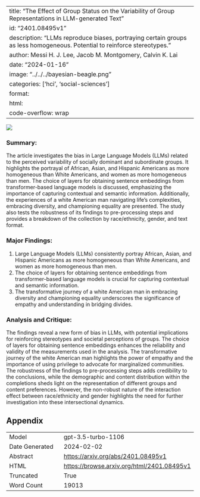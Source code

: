
---
title: "The Effect of Group Status on the Variability of Group Representations in LLM-generated Text"
id: "2401.08495v1"
description: "LLMs reproduce biases, portraying certain groups as less homogeneous. Potential to reinforce stereotypes."
author: Messi H. J. Lee, Jacob M. Montgomery, Calvin K. Lai
date: "2024-01-16"
image: "../../../bayesian-beagle.png"
categories: ['hci', 'social-sciences']
format:
  html:
    code-overflow: wrap
---

![](None)

### Summary:

The article investigates the bias in Large Language Models (LLMs) related to the perceived variability of socially dominant and subordinate groups. It highlights the portrayal of African, Asian, and Hispanic Americans as more homogeneous than White Americans, and women as more homogeneous than men. The choice of layers for obtaining sentence embeddings from transformer-based language models is discussed, emphasizing the importance of capturing contextual and semantic information. Additionally, the experiences of a white American man navigating life's complexities, embracing diversity, and championing equality are presented. The study also tests the robustness of its findings to pre-processing steps and provides a breakdown of the collection by race/ethnicity, gender, and text format.

### Major Findings:
1. Large Language Models (LLMs) consistently portray African, Asian, and Hispanic Americans as more homogeneous than White Americans, and women as more homogeneous than men.
2. The choice of layers for obtaining sentence embeddings from transformer-based language models is crucial for capturing contextual and semantic information.
3. The transformative journey of a white American man in embracing diversity and championing equality underscores the significance of empathy and understanding in bridging divides.

### Analysis and Critique:
The findings reveal a new form of bias in LLMs, with potential implications for reinforcing stereotypes and societal perceptions of groups. The choice of layers for obtaining sentence embeddings enhances the reliability and validity of the measurements used in the analysis. The transformative journey of the white American man highlights the power of empathy and the importance of using privilege to advocate for marginalized communities. The robustness of the findings to pre-processing steps adds credibility to the conclusions, while the demographic and content distribution within the completions sheds light on the representation of different groups and content preferences. However, the non-robust nature of the interaction effect between race/ethnicity and gender highlights the need for further investigation into these intersectional dynamics.

## Appendix

|          |          |
|----------|----------|
| Model     | gpt-3.5-turbo-1106       |
| Date Generated     | 2024-02-02       |
| Abstract | [https://arxiv.org/abs/2401.08495v1](https://arxiv.org/abs/2401.08495v1)        |
| HTML     | [https://browse.arxiv.org/html/2401.08495v1](https://browse.arxiv.org/html/2401.08495v1)       |
| Truncated       | True       |
| Word Count       | 19013       |